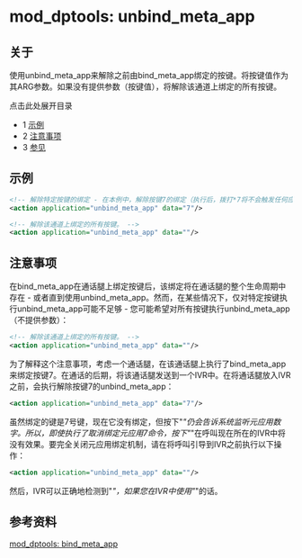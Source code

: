 # mod_dptools: unbind_meta_app 

## 关于

使用unbind_meta_app来解除之前由bind_meta_app绑定的按键。将按键值作为其ARG参数。如果没有提供参数（按键值），将解除该通道上绑定的所有按键。

点击此处展开目录

* 1 [示例](#-freeswitch--mod_dptools-unbind_meta_app-)
* 2 [注意事项](#-freeswitch--mod_dptools-unbind_meta_app-)
* 3 [参见](#-freeswitch--mod_dptools-unbind_meta_app-)

## 示例

```xml
<!-- 解除特定按键的绑定 - 在本例中，解除按键7的绑定（执行后，拨打*7将不会触发任何应用）。 -->
<action application="unbind_meta_app" data="7"/>

<!-- 解除该通道上绑定的所有按键。 -->
<action application="unbind_meta_app" data=""/>
```

## 注意事项

在bind_meta_app在通话腿上绑定按键后，该绑定将在通话腿的整个生命周期中存在 - 或者直到使用unbind_meta_app。然而，在某些情况下，仅对特定按键执行unbind_meta_app可能不足够 - 您可能希望对所有按键执行unbind_meta_app（不提供参数）：

```xml
<!-- 解除该通道上绑定的所有按键。 -->
<action application="unbind_meta_app" data=""/>
```

为了解释这个注意事项，考虑一个通话腿，在该通话腿上执行了bind_meta_app来绑定按键7。在通话的后期，将该通话腿发送到一个IVR中。在将通话腿放入IVR之前，会执行解除按键7的unbind_meta_app：

```xml
<action application="unbind_meta_app" data="7"/>
```

虽然绑定的键是7号键，现在它没有绑定，但按下"*"仍会告诉系统监听元应用数字。所以，即使执行了取消绑定元应用7命令，按下"*"在呼叫现在所在的IVR中将没有效果。要完全关闭元应用绑定机制，请在将呼叫引导到IVR之前执行以下操作：

```xml
<action application="unbind_meta_app" data=""/>
```

然后，IVR可以正确地检测到"*"，如果您在IVR中使用"*"的话。

## 参考资料

[mod_dptools: bind_meta_app](./6586418.mdx#about)